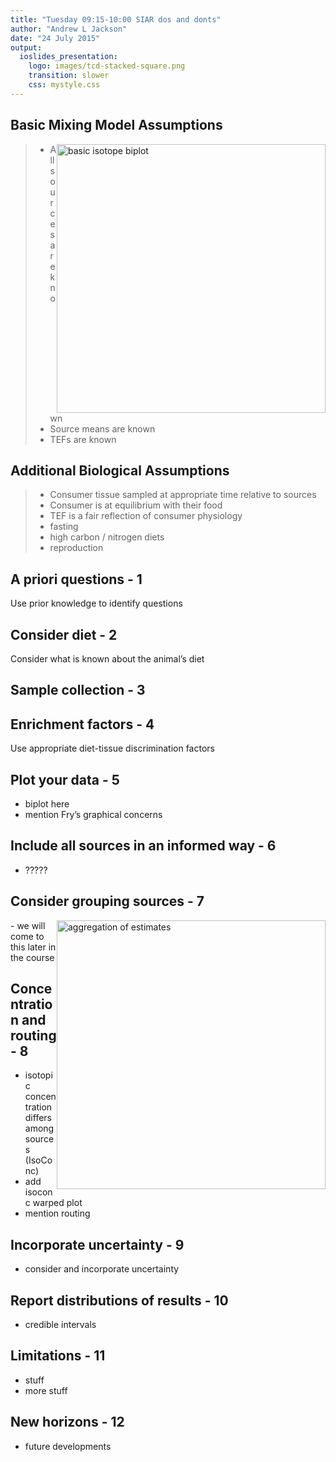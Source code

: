 ```yaml
---
title: "Tuesday 09:15-10:00 SIAR dos and donts"
author: "Andrew L Jackson"
date: "24 July 2015"
output:
  ioslides_presentation:
    logo: images/tcd-stacked-square.png
    transition: slower
    css: mystyle.css
---
```


## Basic Mixing Model Assumptions

<img src="images/siar-biplot.png" alt="basic isotope biplot" width="430" style="float:right;">


> - All sources are known
> - Source means are known
> - TEFs are known


## Additional Biological Assumptions

> - Consumer tissue sampled at appropriate time relative to sources
> - Consumer is at equilibrium with their food
> - TEF is a fair reflection of consumer physiology
    - fasting
    - high carbon / nitrogen diets
    - reproduction

## A priori questions - 1
Use prior knowledge to identify questions

## Consider diet - 2
Consider what is known about the animal's diet

## Sample collection - 3

## Enrichment factors - 4
Use appropriate diet-tissue discrimination factors

## Plot your data - 5
- biplot here
- mention Fry's graphical concerns

## Include all sources in an informed way - 6

- ?????

## Consider grouping sources - 7
<img src="images/posteriori-agg.png" alt="aggregation of estimates" width="430" style="float:right;">
- we will come to this later in the course

## Concentration and routing - 8
- isotopic concentration differs among sources (IsoConc)
- add isoconc warped plot
- mention routing

## Incorporate uncertainty - 9
- consider and incorporate uncertainty

## Report distributions of results - 10
- credible intervals

## Limitations - 11
- stuff
- more stuff

## New horizons - 12
- future developments


